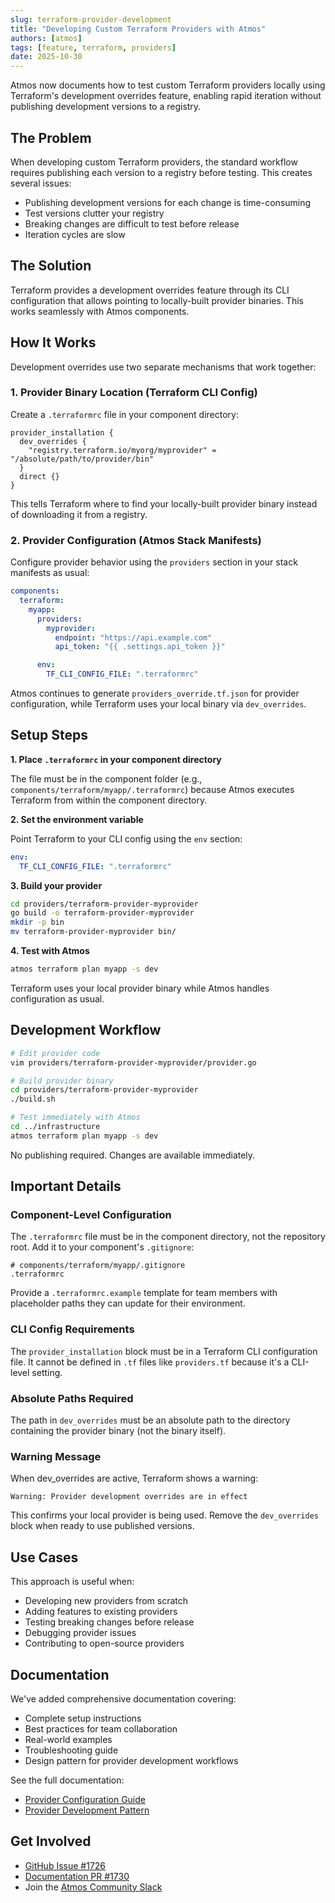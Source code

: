 ```yaml
---
slug: terraform-provider-development
title: "Developing Custom Terraform Providers with Atmos"
authors: [atmos]
tags: [feature, terraform, providers]
date: 2025-10-30
---
```


Atmos now documents how to test custom Terraform providers locally using Terraform's development overrides feature, enabling rapid iteration without publishing development versions to a registry.

<!--truncate-->

## The Problem

When developing custom Terraform providers, the standard workflow requires publishing each version to a registry before testing. This creates several issues:

- Publishing development versions for each change is time-consuming
- Test versions clutter your registry
- Breaking changes are difficult to test before release
- Iteration cycles are slow

## The Solution

Terraform provides a development overrides feature through its CLI configuration that allows pointing to locally-built provider binaries. This works seamlessly with Atmos components.

## How It Works

Development overrides use two separate mechanisms that work together:

### 1. Provider Binary Location (Terraform CLI Config)

Create a `.terraformrc` file in your component directory:

```hcl
provider_installation {
  dev_overrides {
    "registry.terraform.io/myorg/myprovider" = "/absolute/path/to/provider/bin"
  }
  direct {}
}
```

This tells Terraform where to find your locally-built provider binary instead of downloading it from a registry.

### 2. Provider Configuration (Atmos Stack Manifests)

Configure provider behavior using the `providers` section in your stack manifests as usual:

```yaml
components:
  terraform:
    myapp:
      providers:
        myprovider:
          endpoint: "https://api.example.com"
          api_token: "{{ .settings.api_token }}"

      env:
        TF_CLI_CONFIG_FILE: ".terraformrc"
```

Atmos continues to generate `providers_override.tf.json` for provider configuration, while Terraform uses your local binary via `dev_overrides`.

## Setup Steps

**1. Place `.terraformrc` in your component directory**

The file must be in the component folder (e.g., `components/terraform/myapp/.terraformrc`) because Atmos executes Terraform from within the component directory.

**2. Set the environment variable**

Point Terraform to your CLI config using the `env` section:

```yaml
env:
  TF_CLI_CONFIG_FILE: ".terraformrc"
```

**3. Build your provider**

```bash
cd providers/terraform-provider-myprovider
go build -o terraform-provider-myprovider
mkdir -p bin
mv terraform-provider-myprovider bin/
```

**4. Test with Atmos**

```bash
atmos terraform plan myapp -s dev
```

Terraform uses your local provider binary while Atmos handles configuration as usual.

## Development Workflow

```bash
# Edit provider code
vim providers/terraform-provider-myprovider/provider.go

# Build provider binary
cd providers/terraform-provider-myprovider
./build.sh

# Test immediately with Atmos
cd ../infrastructure
atmos terraform plan myapp -s dev
```

No publishing required. Changes are available immediately.

## Important Details

### Component-Level Configuration

The `.terraformrc` file must be in the component directory, not the repository root. Add it to your component's `.gitignore`:

```
# components/terraform/myapp/.gitignore
.terraformrc
```

Provide a `.terraformrc.example` template for team members with placeholder paths they can update for their environment.

### CLI Config Requirements

The `provider_installation` block must be in a Terraform CLI configuration file. It cannot be defined in `.tf` files like `providers.tf` because it's a CLI-level setting.

### Absolute Paths Required

The path in `dev_overrides` must be an absolute path to the directory containing the provider binary (not the binary itself).

### Warning Message

When dev_overrides are active, Terraform shows a warning:

```
Warning: Provider development overrides are in effect
```

This confirms your local provider is being used. Remove the `dev_overrides` block when ready to use published versions.

## Use Cases

This approach is useful when:

- Developing new providers from scratch
- Adding features to existing providers
- Testing breaking changes before release
- Debugging provider issues
- Contributing to open-source providers

## Documentation

We've added comprehensive documentation covering:

- Complete setup instructions
- Best practices for team collaboration
- Real-world examples
- Troubleshooting guide
- Design pattern for provider development workflows

See the full documentation:
- [Provider Configuration Guide](/core-concepts/components/terraform/providers)
- [Provider Development Pattern](/design-patterns/provider-development)

## Get Involved

- [GitHub Issue #1726](https://github.com/cloudposse/atmos/issues/1726)
- [Documentation PR #1730](https://github.com/cloudposse/atmos/pull/1730)
- Join the [Atmos Community Slack](https://cloudposse.com/slack)
